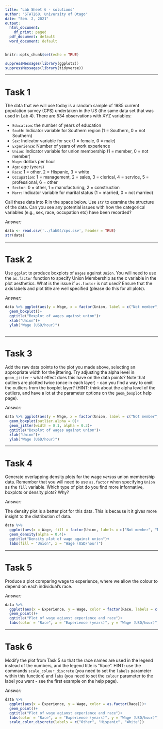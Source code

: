 ```yaml
---
title: "Lab Sheet 6 - solutions"
author: "STAT260, University of Otago"
date: "Sem. 2, 2021"
output:
  html_document:
    df_print: paged
  pdf_document: default
  word_document: default
---
```


```r
knitr::opts_chunk$set(echo = TRUE)
```

```r
suppressMessages(library(ggplot2))
suppressMessages(library(tidyverse))
```

******

# Task 1 
The data that we will use today is a random sample of 1985 current population survey (CPS) undertaken in the US (the same data set that was used in Lab 4).  There are 534 observations with XYZ variables:

- `Education`: the number of years of education
- `South`: Indicator variable for Southern region (1 = Southern, 0 = not Southern)
- `Sex`: Indicator variable for sex (1 = female, 0 = male)
- `Experience`: Number of years of work experience
- `Union`: Indicator variable for union membership (1 = member, 0 = not member)
- `Wage`: dollars per hour
- `Age`: age (years)
- `Race`: 1 = other, 2 = Hispanic, 3 = white
- `Occupation`: 1 = management, 2 = sales, 3 = clerical, 4 = service, 5 = professional, 6 = other
- `Sector`: 0 = other, 1 = manufacturing, 2 = construction
- `Marr`: Indicator variable for marital status (1 = married, 0 = not married)

Call these data into R in the space below.  Use `str` to examine the structure of the data.  Can you see any potential issues with how the categorical variables (e.g., sex, race, occupation etc) have been recorded?

_Answer:_

```r
data <- read.csv('../lab04/cps.csv', header = TRUE)
str(data)
```

******

# Task 2
Use `ggplot` to produce boxplots of `Wages` against `Union`. You will need to use the `as.factor` function to specify Union Membership as the x variable in the plot aesthetics.  What is the issue if `as.factor` is not used?  Ensure that the axis labels and plot title are well specified (please do this for all plots).

_Answer:_

```r
data %>% ggplot(aes(y = Wage, x = factor(Union, label = c("Not member", "member"))))+
  geom_boxplot()+
  ggtitle("Boxplot of wages against union")+ 
  xlab("Union")+
  ylab("Wage (USD/hour)")
  
```

******

# Task 3
Add the raw data points to the plot you made above, selecting an appropriate width for the jittering.  Try adjusting the alpha level in `geom_jitter` - what effect does this have on the data points?  Note that outliers are plotted twice (once in each layer) - can you find a way to omit the outliers from the boxplot layer? (HINT: think about the alpha level of the outliers, and have a lot at the parameter options on the `geom_boxplot` help page). 

_Answer:_

```r
data %>% ggplot(aes(y = Wage, x = factor(Union, label = c("Not member", "member"))))+
  geom_boxplot(outlier.alpha = 0)+
  geom_jitter(width = 0.1, alpha = 0.3)+
  ggtitle("Boxplot of wages against union")+ 
  xlab("Union")+
  ylab("Wage (USD/hour)")
```

******

# Task 4
Generate overlapping density plots for the wage _versus_ union membership data.  Remember that you will need to use `as.factor` when specifying `Union` as the `fill` variable. Which type of plot do you find more informative, boxplots or density plots? Why?

_Answer:_

The density plot is a better plot for this data. This is because it it gives more insight to the distribution of data.

```r
data %>% 
  ggplot(aes(x = Wage, fill = factor(Union, labels = c("Not member", "Member"))))+
  geom_density(alpha = 0.4)+
  ggtitle("Density plot of wage against union")+
  labs(fill = "Union", x = "Wage (USD/hour)")
```

******

# Task 5

Produce a plot comparing wage to experience, where we allow the colour to depend on each individual's race.

_Answer:_

```r
data %>% 
  ggplot(aes(x = Experience, y = Wage, color = factor(Race, labels = c("Other", "Hispanic", "White"))))+
  geom_point()+
  ggtitle("Plot of wage agianst experience and race")+
  labs(color = "Race", x = "Experience (years)", y = "Wage (USD/hour)")
```

******

# Task 6
Modify the plot from Task 5 so that the race names are used in the legend instead of the numbers, and the legend title is "Race". HINT: use the 
commands `scale_colour_discrete` (you need to set the `labels` parameter within this function) and `labs` (you need to set the `colour` 
parameter to the label you want - see the first example on the help page).

_Answer:_

```r
data %>% 
  ggplot(aes(x = Experience, y = Wage, color = as.factor(Race)))+
  geom_point()+
  ggtitle("Plot of wage agianst experience and race")+
  labs(color = "Race", x = "Experience (years)", y = "Wage (USD/hour)")+
  scale_color_discrete(labels = c("Other", "Hispanic", "White"))
```


